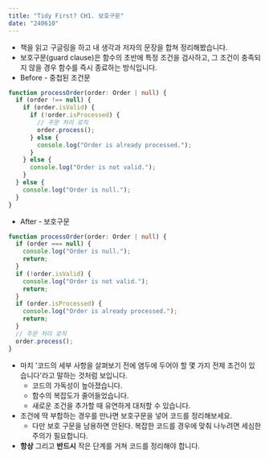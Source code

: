 ```yaml
---
title: "Tidy First? CH1. 보호구문"
date: "240610"
---
```


- 책을 읽고 구글링을 하고 내 생각과 저자의 문장을 합쳐 정리해봤습니다.
- 보호구문(guard clause)은 함수의 초반에 특정 조건을 검사하고, 그 조건이 충족되지 않을 경우 함수를 즉시 종료하는 방식입니다.
- Before - 중첩된 조건문

```typescript
function processOrder(order: Order | null) {
  if (order !== null) {
    if (order.isValid) {
      if (!order.isProcessed) {
        // 주문 처리 로직
        order.process();
      } else {
        console.log("Order is already processed.");
      }
    } else {
      console.log("Order is not valid.");
    }
  } else {
    console.log("Order is null.");
  }
}
```

- After - 보호구문

```typescript
function processOrder(order: Order | null) {
  if (order === null) {
    console.log("Order is null.");
    return;
  }
  if (!order.isValid) {
    console.log("Order is not valid.");
    return;
  }
  if (order.isProcessed) {
    console.log("Order is already processed.");
    return;
  }
  // 주문 처리 로직
  order.process();
}
```

- 마치 '코드의 세부 사항을 살펴보기 전에 염두에 두어야 할 몇 가지 전제 조건이 있습니다'라고 말하는 것처럼 보입니다.
  - 코드의 가독성이 높아졌습니다.
  - 함수의 복잡도가 줄어들었습니다.
  - 새로운 조건을 추가할 때 유연하게 대처할 수 있습니다.
- 조건에 딱 부합하는 경우를 만나면 보호구문을 넣어 코드를 정리해보세요.
  - 다만 보호 구문을 남용하면 안된다. 복잡한 코드를 경우에 맞춰 나누려면 세심한 주의가 필요합니다.
- **항상** 그리고 **반드시** 작은 단계를 거쳐 코드를 정리해야 합니다.
